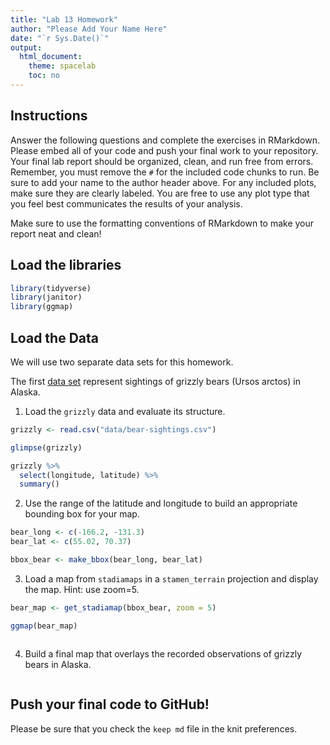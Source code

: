```yaml
---
title: "Lab 13 Homework"
author: "Please Add Your Name Here"
date: "`r Sys.Date()`"
output:
  html_document:
    theme: spacelab
    toc: no
---
```


## Instructions
Answer the following questions and complete the exercises in RMarkdown. Please embed all of your code and push your final work to your repository. Your final lab report should be organized, clean, and run free from errors. Remember, you must remove the `#` for the included code chunks to run. Be sure to add your name to the author header above. For any included plots, make sure they are clearly labeled. You are free to use any plot type that you feel best communicates the results of your analysis.  

Make sure to use the formatting conventions of RMarkdown to make your report neat and clean!  

## Load the libraries  
```r
library(tidyverse)
library(janitor)
library(ggmap)
``` 

## Load the Data
We will use two separate data sets for this homework.  

The first [data set](https://rcweb.dartmouth.edu/~f002d69/workshops/index_rspatial.html) represent sightings of grizzly bears (Ursos arctos) in Alaska.  

1. Load the `grizzly` data and evaluate its structure.  
```r
grizzly <- read.csv("data/bear-sightings.csv")

glimpse(grizzly)

grizzly %>% 
  select(longitude, latitude) %>% 
  summary()
```

2. Use the range of the latitude and longitude to build an appropriate bounding box for your map.  
```r
bear_long <- c(-166.2, -131.3)
bear_lat <- c(55.02, 70.37)

bbox_bear <- make_bbox(bear_long, bear_lat)
```

3. Load a map from `stadiamaps` in a `stamen_terrain` projection and display the map. Hint: use zoom=5.  
```r
bear_map <- get_stadiamap(bbox_bear, zoom = 5)
```

```r
ggmap(bear_map)
```

```r

```

4. Build a final map that overlays the recorded observations of grizzly bears in Alaska.  
```r

```

## Push your final code to GitHub!
Please be sure that you check the `keep md` file in the knit preferences. 